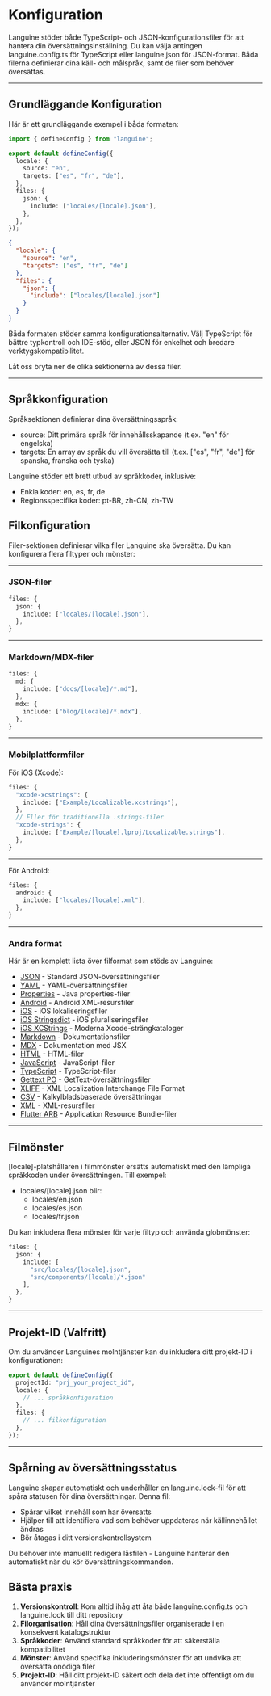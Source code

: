 # Konfiguration

Languine stöder både TypeScript- och JSON-konfigurationsfiler för att hantera din översättningsinställning. Du kan välja antingen languine.config.ts för TypeScript eller languine.json för JSON-format. Båda filerna definierar dina käll- och målspråk, samt de filer som behöver översättas.

---

## Grundläggande Konfiguration

Här är ett grundläggande exempel i båda formaten:

```typescript title="languine.config.ts"
import { defineConfig } from "languine";

export default defineConfig({
  locale: {
    source: "en",
    targets: ["es", "fr", "de"],
  },
  files: {
    json: {
      include: ["locales/[locale].json"],
    },
  },
});
```

```json title="languine.json"
{
  "locale": {
    "source": "en",
    "targets": ["es", "fr", "de"]
  },
  "files": {
    "json": {
      "include": ["locales/[locale].json"]
    }
  }
}
```

Båda formaten stöder samma konfigurationsalternativ. Välj TypeScript för bättre typkontroll och IDE-stöd, eller JSON för enkelhet och bredare verktygskompatibilitet.

Låt oss bryta ner de olika sektionerna av dessa filer.

---

## Språkkonfiguration

Språksektionen definierar dina översättningsspråk:

- source: Ditt primära språk för innehållsskapande (t.ex. "en" för engelska)
- targets: En array av språk du vill översätta till (t.ex. ["es", "fr", "de"] för spanska, franska och tyska)

Languine stöder ett brett utbud av språkkoder, inklusive:
- Enkla koder: en, es, fr, de
- Regionsspecifika koder: pt-BR, zh-CN, zh-TW

## Filkonfiguration

Filer-sektionen definierar vilka filer Languine ska översätta. Du kan konfigurera flera filtyper och mönster:

---

### JSON-filer
```typescript
files: {
  json: {
    include: ["locales/[locale].json"],
  },
}
```

---

### Markdown/MDX-filer
```typescript
files: {
  md: {
    include: ["docs/[locale]/*.md"],
  },
  mdx: {
    include: ["blog/[locale]/*.mdx"],
  },
}
```

---

### Mobilplattformfiler

För iOS (Xcode):
```typescript
files: {
  "xcode-xcstrings": {
    include: ["Example/Localizable.xcstrings"],
  },
  // Eller för traditionella .strings-filer
  "xcode-strings": {
    include: ["Example/[locale].lproj/Localizable.strings"],
  },
}
```

---

För Android:
```typescript
files: {
  android: {
    include: ["locales/[locale].xml"],
  },
}
```

---

### Andra format

Här är en komplett lista över filformat som stöds av Languine:

- [JSON](/docs/json) - Standard JSON-översättningsfiler
- [YAML](/docs/yaml) - YAML-översättningsfiler
- [Properties](/docs/properties) - Java properties-filer
- [Android](/docs/android) - Android XML-resursfiler
- [iOS](/docs/ios) - iOS lokaliseringsfiler
- [iOS Stringsdict](/docs/xcode-stringsdict) - iOS pluraliseringsfiler
- [iOS XCStrings](/docs/xcode-xcstrings) - Moderna Xcode-strängkataloger
- [Markdown](/docs/md) - Dokumentationsfiler
- [MDX](/docs/mdx) - Dokumentation med JSX
- [HTML](/docs/html) - HTML-filer
- [JavaScript](/docs/js) - JavaScript-filer
- [TypeScript](/docs/ts) - TypeScript-filer
- [Gettext PO](/docs/po) - GetText-översättningsfiler
- [XLIFF](/docs/xliff) - XML Localization Interchange File Format
- [CSV](/docs/csv) - Kalkylbladsbaserade översättningar
- [XML](/docs/xml) - XML-resursfiler
- [Flutter ARB](/docs/arb) - Application Resource Bundle-filer

---

## Filmönster

[locale]-platshållaren i filmmönster ersätts automatiskt med den lämpliga språkkoden under översättningen. Till exempel:

- locales/[locale].json blir:
  - locales/en.json
  - locales/es.json
  - locales/fr.json

Du kan inkludera flera mönster för varje filtyp och använda globmönster:
```typescript
files: {
  json: {
    include: [
      "src/locales/[locale].json",
      "src/components/[locale]/*.json"
    ],
  },
}
```

---

## Projekt-ID (Valfritt)

Om du använder Languines molntjänster kan du inkludera ditt projekt-ID i konfigurationen:

```typescript
export default defineConfig({
  projectId: "prj_your_project_id",
  locale: {
    // ... språkkonfiguration
  },
  files: {
    // ... filkonfiguration
  },
});
```

---

## Spårning av översättningsstatus

Languine skapar automatiskt och underhåller en languine.lock-fil för att spåra statusen för dina översättningar. Denna fil:

- Spårar vilket innehåll som har översatts
- Hjälper till att identifiera vad som behöver uppdateras när källinnehållet ändras
- Bör åtagas i ditt versionskontrollsystem

Du behöver inte manuellt redigera låsfilen - Languine hanterar den automatiskt när du kör översättningskommandon.

## Bästa praxis

1. **Versionskontroll**: Kom alltid ihåg att åta både languine.config.ts och languine.lock till ditt repository
2. **Filorganisation**: Håll dina översättningsfiler organiserade i en konsekvent katalogstruktur
3. **Språkkoder**: Använd standard språkkoder för att säkerställa kompatibilitet
4. **Mönster**: Använd specifika inkluderingsmönster för att undvika att översätta onödiga filer
5. **Projekt-ID**: Håll ditt projekt-ID säkert och dela det inte offentligt om du använder molntjänster
